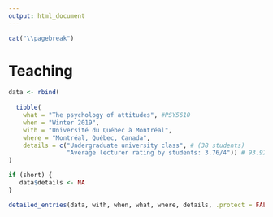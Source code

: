 ```yaml
---
output: html_document
---
```


\setlength{\parindent}{0in}
\setlength{\leftskip}{0in}
\normalsize

```r
cat("\\pagebreak")
```

# Teaching

```r
data <- rbind(
  
  tibble(
    what = "The psychology of attitudes", #PSY5610
    when = "Winter 2019",
    with = "Université du Québec à Montréal",
    where = "Montréal, Québec, Canada",
    details = c("Undergraduate university class", # (38 students)
                "Average lecturer rating by students: 3.76/4")) # 93.92\\%
)

if (short) {
   data$details <- NA
}

detailed_entries(data, with, when, what, where, details, .protect = FALSE)
```
